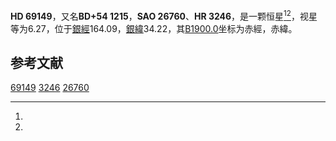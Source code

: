 {{Starbox begin
| name = HD 69149
}}
{{Starbox observe
| epoch = [[J2000.0|J2000.0]]
| constell = {{星座名待查}}<ref name=SIMBAD>{{cite web
 | url=http://simbad.u-strasbg.fr/simbad/sim-id?Ident=HR+3246
 | title =Pulsating variable Star
 | publisher=Centre de Données astronomiques de Strasbourg
 | work=SIMBAD
 | accessdate=2012-07-13}}</ref><ref name=DATA>{{cite web
 | url=http://vizier.u-strasbg.fr/viz-bin/VizieR-5?-out.add=.&-source=5050&-corr=PK=HR&-out.max=9999&HR=3246
 | title=VizieR Detailed Page
 | accessdate=2012-07-13
 | archive-date=2016-03-04
 | archive-url=https://web.archive.org/web/20160304195411/http://vizier.u-strasbg.fr/viz-bin/VizieR-5?-out.add=.&-source=5050&-corr=PK=HR&-out.max=9999&HR=3246
 | dead-url=no
 }}</ref>
| 星官 = 
| ra = {{RA|8|18|15.8}}<ref name=SIMBAD /><ref name=DATA />
| dec = {{DEC|+54|8|37}}<ref name=SIMBAD /><ref name=DATA />
| appmag_v = 6.27<ref name=SIMBAD /><ref name=DATA />
}}
{{Starbox character
| class = K5<ref name=SIMBAD /><ref name=DATA />
| b-v = 1.54<ref name=SIMBAD /><ref name=DATA />
| u-b = 1.9<ref name=SIMBAD /><ref name=DATA />
| r-i = <ref name=SIMBAD /><ref name=DATA />
| variable = 
}}
{{Starbox astrometry
| radial_v = 1.9
| prop_mo_ra = 25
| parallax = 
| p_error = 
}}
{{Starbox catalog
| names =BD+54 1215，[[SAO星表|SAO]] 26760，[[HD星表|HD]] 69149，[[HR星表|HR]] 3246}}
{{Starbox reference |Simbad=HR+3246}}
{{Starbox end}}

'''HD 69149'''，又名'''BD+54 1215'''，'''SAO 26760'''、'''HR 3246'''，是一颗恒星<ref name=SIMBAD /><ref name=DATA />，视星等为6.27，位于[[銀道座標系|銀經]]164.09，[[銀道座標系|銀緯]]34.22，其[[B1900.0|B1900.0]]坐标为赤經{{RA|8|10|33.8}}，赤緯{{DEC|+54|34.22|10}}。

== 参考文献 ==
{{reflist}}

{{star-stub}}

[[Category:HD和HDE天體|69149]]
[[Category:HR天體|3246]]
[[Category:SAO天體|26760]]